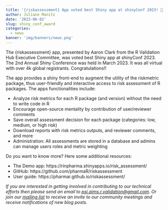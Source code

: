 ---
title: '{riskassessment} App voted best Shiny app at shinyConf 2023! 🎉'
author: Juliane Manitz
date: '2023-06-02'
slug: shiny_conf_award
categories:
  - news
banner: 'img/banners/news.png'
---

The {riskassessment} app, presented by Aaron Clark from the R Validation Hub Executive Committee, was voted best Shiny app at shinyConf 2023. The 2nd Annual Shiny Conference was held in March 2023. It was all virtual with over 4k global registrants. Congratulations!!

The app provides a shiny front-end to augment the utility of the riskmetric package, thus user-friendly and interactive access to risk assessment of R packages. The apps functionalities include: 

* Analyze risk metrics for each R package (and version) without the need to write code in R
* Encourage open-source mentality by contribution of user/reviewer comments
* Save overall assessment decision for each package (categories: low, medium, or high risk)
* Download reports with risk metrics outputs, and reviewer comments, and more
* Administration: All assessments are stored in a database and admins can manage users roles and metric weighting

Do you want to know more? Here some additional resources: 

* The Demo app: https://rinpharma.shinyapps.io/risk_assessment/ 
* GitHub: https://github.com/pharmaR/riskassessment 
* User guide: https://pharmar.github.io/riskassessment/ 

*If you are interested in getting involved in contributing to our technical efforts then please send an email to [psi.aims.r.validation@gmail.com](mailto:psi.aims.r.validation@gmail.com).  Or join our [mailing list](https://urldefense.com/v3/__https:/www.pharmar.org/contact/__;!!LqrO4s96!mieVHBrLFhB_mlJ0hVRAb8pHjTWf7YNdfWBfX-exRAQVXHb6OTOX9zKdO5tUDm7AeuR6H9JnD2eIZ6eBmjw0B-9DqNg$) to receive an invite to our community meetings and receive notifications of new blog posts.*
